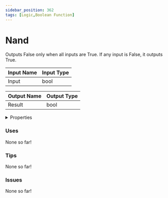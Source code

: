 ```yaml
---
sidebar_position: 362
tags: [Logic,Boolean Function]
---
```


# Nand

Outputs False only when all inputs are True. If any input is False, it outputs True.




<EsbSvg />

| Input Name | Input Type |
|-----------|-----------|
| Input | bool |

| Output Name | Output Type |
|-----------|-----------|
| Result | bool |


<details>
  <summary>Properties</summary>
  <div>
    <div>
    <table>
      <thead>
        <tr>
          <th>Is beta required?</th>
          <th>❌</th>
        </tr>
        <tr>
          <th>Is this chip a trolling risk?</th>
          <th>❌</th>
        </tr>
        <tr>
          <th>Chip UUID</th>
          <th>502e86d1-5b3a-4213-97e2-df25836ffcc4</th>
        </tr>
      </thead>
    </table>
    </div>
  </div>
</details>

### Uses

None so far!

### Tips

None so far!

### Issues

None so far!
